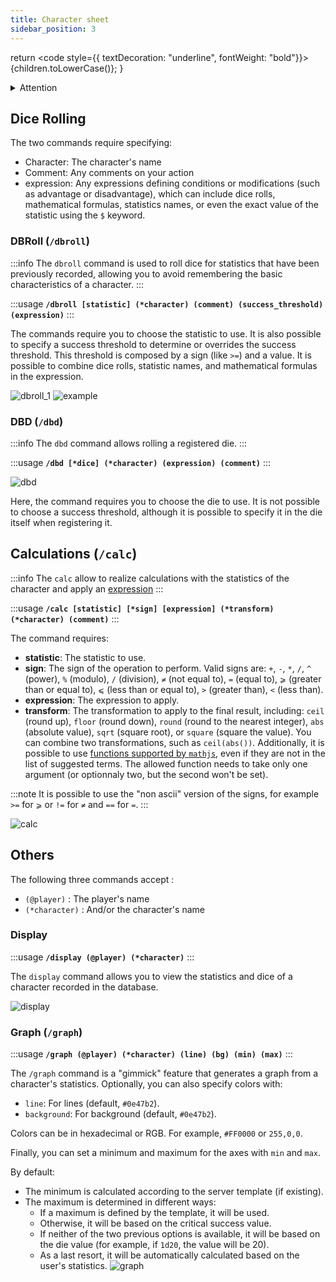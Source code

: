 ```yaml
---
title: Character sheet
sidebar_position: 3
---
```


  return <code style={{ textDecoration: "underline", fontWeight: "bold"}}>{children.toLowerCase()}</code>;
}


<details id="danger">
  <summary><Iconify icon="solar:danger-bold" height="26" class="danger-summary"/>Attention</summary>
  {}
   By default, all commands are disabled and must be enabled in the server's configuration panel.
   ![](/assets/tuto/allow_commands_1.png)
   ![](/assets/tuto/allow_commands_2.png)
   ![](/assets/tuto/allow_commands_3.png)
   ![](/assets/tuto/allow_commands_4.png)
   ![](/assets/tuto/allow_commands_5.png)
</details> 

## Dice Rolling

The two commands require specifying:
- <CL>Character</CL>: The character's name
- <CL>Comment</CL>: Any comments on your action
- <CL>expression</CL>: Any expressions defining conditions or modifications (such as advantage or disadvantage), which can include dice rolls, mathematical formulas, statistics names, or even the exact value of the statistic using the `$` keyword.

### DBRoll (`/dbroll`)

:::info
The `dbroll` command is used to roll dice for statistics that have been previously recorded, allowing you to avoid remembering the basic characteristics of a character.
:::

:::usage
**`/dbroll [statistic] (*character) (comment) (success_threshold) (expression)`**
:::

The commands require you to choose the statistic to use.
It is also possible to specify a <CL>success threshold</CL> to determine or overrides the success threshold. This threshold is composed by a sign (like `>=`) and a value. It is possible to combine dice rolls, statistic names, and mathematical formulas in the expression.

![dbroll_1](/assets/rolls/db/dbroll_autocomplete.png)
![example](/assets/rolls/db/example.png)

### DBD (`/dbd`)

:::info
The `dbd` command allows rolling a registered die.
:::

:::usage
**`/dbd [*dice] (*character) (expression) (comment)`**
:::

![dbd](/assets/rolls/db/dbd_example.png)

Here, the command requires you to choose the die to use. It is not possible to choose a success threshold, although it is possible to specify it in the die itself when registering it.

## Calculations (`/calc`)

:::info
The `calc` allow to realize calculations with the statistics of the character and apply an [expression](../introduction/expression.mdx)
:::

:::usage
**`/calc [statistic] [*sign] [expression] (*transform) (*character) (comment)`**
:::

The command requires:
- **<CL>statistic</CL>**: The statistic to use.  
- **<CL>sign</CL>**: The sign of the operation to perform. Valid signs are: `+`, `-`, `*`, `/`, `^` (power), `%` (modulo), `/` (division), `≠` (not equal to), `=` (equal to), `⩾` (greater than or equal to), `⩽` (less than or equal to), `>` (greater than), `<` (less than).  
- **<CL>expression</CL>**: The expression to apply.  
- **<CL>transform</CL>**: The transformation to apply to the final result, including: `ceil` (round up), `floor` (round down), `round` (round to the nearest integer), `abs` (absolute value), `sqrt` (square root), or `square` (square the value). You can combine two transformations, such as `ceil(abs())`. Additionally, it is possible to use [functions supported by `mathjs`](https://mathjs.org/docs/reference/functions.html), even if they are not in the list of suggested terms. The allowed function needs to take only one argument (or optionnaly two, but the second won't be set).

:::note
It is possible to use the "non ascii" version of the signs, for example `>=` for `⩾` or `!=` for `≠` and `==` for `=`.
:::

![calc](/assets/rolls/db/calc.png)

## Others

The following three commands accept :
- `(@player)` : The player's name
- `(*character)` : And/or the character's name

### Display

:::usage
**`/display (@player) (*character)`**
:::

The `display` command allows you to view the statistics and dice of a character recorded in the database. 

![display](/assets/rolls/db/display_ex.png)

### Graph (`/graph`)

:::usage
**`/graph (@player) (*character) (line) (bg) (min) (max)`**
:::

The `/graph` command is a "gimmick" feature that generates a graph from a character's statistics. 
Optionally, you can also specify colors with:
- `line`: For lines (default, `#0e47b2`).
- `background`: For background (default, `#0e47b2`).

Colors can be in hexadecimal or RGB. For example, `#FF0000` or `255,0,0`.

Finally, you can set a minimum and maximum for the axes with `min` and `max`.

By default:
- The minimum is calculated according to the server template (if existing).
- The maximum is determined in different ways:
   - If a maximum is defined by the template, it will be used.
   - Otherwise, it will be based on the critical success value.
   - If neither of the two previous options is available, it will be based on the die value (for example, if `1d20`, the value will be 20).
   - As a last resort, it will be automatically calculated based on the user's statistics.
![graph](/assets/graph.jpg)
